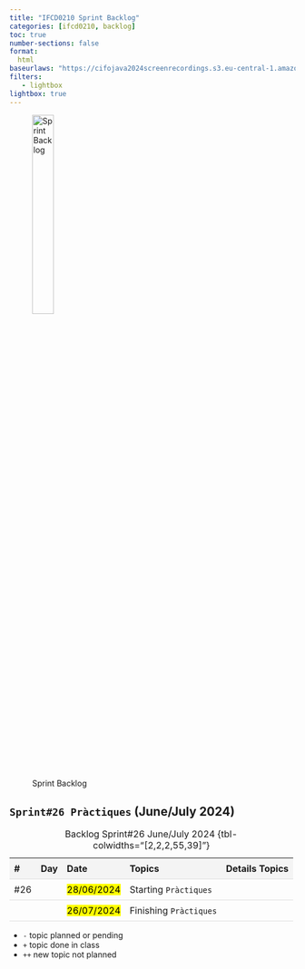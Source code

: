```yaml
---
title: "IFCD0210 Sprint Backlog"
categories: [ifcd0210, backlog]
toc: true
number-sections: false
format:
  html
baseurlaws: "https://cifojava2024screenrecordings.s3.eu-central-1.amazonaws.com/"
filters:
   - lightbox
lightbox: true
---
```


<style>

.heatMap th { background:  #f4f4f4;}
tr:nth-child(3) {background-color: #f4f4f4;}

th, td {
  padding: 8px;
  text-align: left;
  border-bottom: 1px solid #ddd;
}

tr:hover {background-color:  #f4f4f4;}

</style>

![Sprint Backlog](/images/home/backlog.jpg){width="30%"}

<div class="heatMap">

::: {.column-page-right}


##  ``Sprint#26 Pràctiques`` (June/July 2024)

| # | Day | Date | Topics |  Details Topics |
| -- | -- | -- | -- | -- |
|  #26 |  | <mark>28/06/2024</mark> | Starting `Pràctiques` |  |
|  |  |  <mark>26/07/2024</mark>  |  Finishing `Pràctiques` |  |
: Backlog Sprint#26 June/July 2024 {tbl-colwidths="[2,2,2,55,39]"}
:::

</div>

::: {.callout-note}
- `-` topic planned or pending
- `+` topic done in class
- `++` new topic not planned
:::



